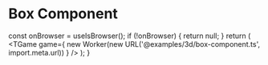 # Box Component


  const onBrowser = useIsBrowser();
  if (!onBrowser) {
    return null;
  }
  return (
    <TGame
      game={
        new Worker(new URL('@examples/3d/box-component.ts', import.meta.url))
      }
    />
  );
}

<Game />
